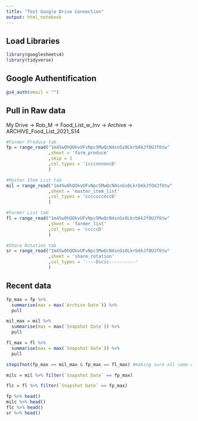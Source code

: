 ```yaml
---
title: "Test Google Drive Connection"
output: html_notebook
---
```


## Load Libraries

```r
library(googlesheets4)
library(tidyverse)
```
## Google Authentification

```r
gs4_auth(email = "")
```
## Pull in Raw data

My Drive -> Rob_M -> Food_List_w_Inv -> Archive -> ARCHIVE_Food_List_2021_S14

```r
#Farmer Produce tab
fp = range_read("1m45w0hQOkvUFvNpc5MwQcN4snGs0Lkrb6kJfOUJf6tw"
                ,sheet = 'farm_produce'
                ,skip = 1
                ,col_types = 'icccnnnnncD'
                )

#Master Item List tab
mil = range_read("1m45w0hQOkvUFvNpc5MwQcN4snGs0Lkrb6kJfOUJf6tw"
                ,sheet = 'master_item_list'
                ,col_types = 'cccccccnccD'
                )

#Farmer List tab
fl = range_read("1m45w0hQOkvUFvNpc5MwQcN4snGs0Lkrb6kJfOUJf6tw"
                ,sheet = 'farmer_list'
                ,col_types = 'cccccD'
                )

#Share Rotation tab
sr = range_read("1m45w0hQOkvUFvNpc5MwQcN4snGs0Lkrb6kJfOUJf6tw"
                ,sheet = 'share_rotation'
                ,col_types = '----Dicic----------'
                )

```

## Recent data

```r
fp_max = fp %>% 
  summarise(max = max(`Archive Date`)) %>% 
  pull

mil_max = mil %>% 
  summarise(max = max(`Snapshot Date`)) %>% 
  pull

fl_max = fl %>% 
  summarise(max = max(`Snapshot Date`)) %>% 
  pull

stopifnot(fp_max == mil_max & fp_max == fl_max) #making sure all same date

milc = mil %>% filter(`Snapshot Date` == fp_max)

flc = fl %>% filter(`Snapshot Date` == fp_max)

```


```r
fp %>% head()
milc %>% head()
flc %>% head()
sr %>% head()
```

